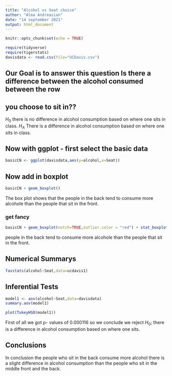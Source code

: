 ```yaml
---
title: "Alcohol vs Seat choice"
author: "Alma Andreasian"
date: "14 september 2021"
output: html_document
---
```


```r
knitr::opts_chunk$set(echo = TRUE)
```

```r
require(tidyverse)
require(tigerstats)
davisdata <- read.csv(file="UCDavis.csv")
```
## Our Goal is to answer this question Is there a difference between the alcohol consumed between the row
## you choose to sit in??

$H_0$ there is no difference in alcohol consumption based on where one sits in class.
$H_A$ There is a difference in alcohol consumption based on where one sits in class.

## Now with ggplot - first select the basic data

```r
basicCN <- ggplot(davisdata,aes(y=alcohol,x=Seat))
```
## Now add in boxplot

```r
basicCN + geom_boxplot()
```             

The box plot shows that the people in the back tend to consume more alcohole than the people that sit in the front.
  
### get fancy  

```r
basicCN + geom_boxplot(notch=TRUE,outlier.color = "red") + stat_boxplot(geom ='errorbar') + labs(title="Fancy notch boxplot \n with 2 lines")
```

people in the back tend to consume more alcohole than the people that sit in the front.
 
## Numerical Summarys 

```r
favstats(alcohol~Seat,data=ucdavis1)
```

## Inferential Tests

```r
model1 <- aov(alcohol~Seat,data=davisdata)
summary.aov(model1)
```

```r
plot(TukeyHSD(model1))
```

First of all we got p- values of 0.000116  so we conclude we reject $H_0$; there is a difference in alcohol consumption based on where one sits.


## Conclusions

In conclusion the people who sit in the back consume more alcohol there is a slight difference in alcohol consumption than the people who sit in the middle front and the back.


